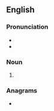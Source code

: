 {{also|Macs|mačs}}
==English==

===Pronunciation===
* {{IPA|en|/mæks/}}
* {{homophones|en|macks|max}}

===Noun===
{{head|en|noun form}}

# {{plural of|en|mac}}

===Anagrams===
* {{anagrams|en|a=acms|ACMs|ACSM|CAMs|CASM|CSMA|M. A. Sc.|M.A.Sc.|MASc|SMAC|cams|masc|masc.|scam}}